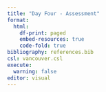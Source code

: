 ```yaml
---
title: "Day Four - Assessment"
format:
  html:
    df-print: paged
    embed-resources: true
    code-fold: true
bibliography: references.bib
csl: vancouver.csl
execute: 
  warning: false
editor: visual
---
```


